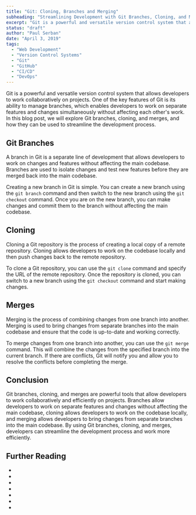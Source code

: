 ```yaml
---
title: "Git: Cloning, Branches and Merging"
subheading: "Streamlining Development with Git Branches, Cloning, and Merges"
excerpt: "Git is a powerful and versatile version control system that allows developers to work collaboratively on projects. One of the key features of Git is its ability to manage branches, which enables developers to work on separate features and changes simultaneously without affecting each other's work. In this blog post, we will explore Git branches, cloning, and merges, and how they can be used to streamline the development process."
status: "draft"
author: "Paul Serban"
date: "April 3, 2019"
tags:
  - "Web Development"
  - "Version Control Systems"
  - "Git"
  - "GitHub"
  - "CI/CD"
  - "DevOps"
---
```


Git is a powerful and versatile version control system that allows developers to work collaboratively on projects. One of the key features of Git is its ability to manage branches, which enables developers to work on separate features and changes simultaneously without affecting each other's work. In this blog post, we will explore Git branches, cloning, and merges, and how they can be used to streamline the development process.

## Git Branches
A branch in Git is a separate line of development that allows developers to work on changes and features without affecting the main codebase. Branches are used to isolate changes and test new features before they are merged back into the main codebase.

Creating a new branch in Git is simple. You can create a new branch using the `git branch` command and then switch to the new branch using the `git checkout` command. Once you are on the new branch, you can make changes and commit them to the branch without affecting the main codebase.

## Cloning
Cloning a Git repository is the process of creating a local copy of a remote repository. Cloning allows developers to work on the codebase locally and then push changes back to the remote repository.

To clone a Git repository, you can use the `git clone` command and specify the URL of the remote repository. Once the repository is cloned, you can switch to a new branch using the `git checkout` command and start making changes.

## Merges
Merging is the process of combining changes from one branch into another. Merging is used to bring changes from separate branches into the main codebase and ensure that the code is up-to-date and working correctly.

To merge changes from one branch into another, you can use the `git merge` command. This will combine the changes from the specified branch into the current branch. If there are conflicts, Git will notify you and allow you to resolve the conflicts before completing the merge.

## Conclusion
Git branches, cloning, and merges are powerful tools that allow developers to work collaboratively and efficiently on projects. Branches allow developers to work on separate features and changes without affecting the main codebase, cloning allows developers to work on the codebase locally, and merging allows developers to bring changes from separate branches into the main codebase. By using Git branches, cloning, and merges, developers can streamline the development process and work more efficiently.

## Further Reading

- <Link href="/blog/posts/distributed-control-systems-the-modern-standard-for-software-development" label={`Distributed Version Control Systems: The Modern Standard for Software Development`}isInternal={true} />
- <Link href="/blog/posts/git-an-introduction" label={`Git: An Introduction`} isInternal={true} />
- <Link href="/blog/posts/git-essentials-commands-for-effecient-version-control" label={`Git: Mastering Git: Essential Commands for Efficient Version Control`} isInternal={true} />
- <Link href="/blog/posts/understanding-git-branching-models-a-guide-for-developers" label={`Understanding Git Branching Models: A Guide for Developers`} isInternal={true} />
- <Link href="/blog/posts/git-flow-a-powerful-branching-model-for-collaborative-development" label={`Git Flow: A Powerful Branching Model for Collaborative Development`} isInternal={true} />
- <Link href="/blog/posts/gitflow-branching-model-pros-and-cons" label={`Gitflow: Pros and Cons`} isInternal={true} />
- <Link href="/blog/posts/git-branching-strategies-patterns-paaractices-and-collaboration-workflows" label={`A Comprehensive Guide to Git Branching Strategies and Collaboration Workflows`} isInternal={true} />